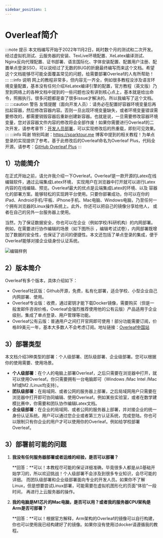 ```yaml
---
sidebar_position: 1
---
```



# Overleaf简介


:::note 提示
本文档编写开始于2022年11月2日，耗时数个月的测试和二次开发。经过虚拟机测试、云服务器的安装、TexLive环境配置、XeLatex编译测试、Nginx反向代理配置、证书部署、语言国际化、字体安装配置、配置用户注册、配置单点登录SSO，可以说经过了无数的BUG的折磨最终编写而来这个文档。希望这个文档能够尽可能全面覆盖常见的问题，给需要部署Overleaf的人有所帮助！
:::
:::info 说明
网上的教程非常多，但内容无一齐全，例如很多教程没涉及语言环境变量配置，基本没有任何介绍XeLatex编译引擎的配置，官方教程（英文版）乃至到网络上的各种文档中提到的一些问题也没有讲到核心点上，基本就是给出命令，照搬执行。很多问题都是查了很多issue才解决的。所以我编写了这个文档。
:::
:::caution 警告
友情提醒（面向开发人员）：请务必在配置好容器环境变量后再拉起容器，然后修改容器内容。否则一旦出现环境变量缺失，或者环境变量错误需要修改的，都需要销毁容器后重新创建新容器。也就是说，一旦需要修改容器环境变量，您对该容器文件内容的修改将会全部作废！如果你需要进行Overleaf的二次开发，请参考章节：[开发人员部署](/docs/category/开发人员部署)，可以实现修改后的热重载，即刻可见效果。
:::
:::info 鸣谢
特别鸣谢：https://sparktour.me 博客中提到的相关教程！为单点登录的实现提供了参考。基于此修改后的Overleaf命名为Overleaf Plus，代码全开源。请参考：[GitHub Overleaf Plus](https://github.com/Musicminion/overleaf)
:::

## 1）功能简介
在正式开始之前，请允许我介绍一下Overleaf。Overleaf是一款开源的Latex在线编辑软件，通过云端集成Latex环境， 实现用户在浏览器中打开就可以进行Latex内容的在线编辑、预览。Overleaf最大的优点是云端集成Latex的环境、以及 容器化的部署方案。能够轻松的实现跨平台使用。只要你部署成功，你可以在你的iPad、Android手机/平板、iPhone手机、Mac电脑、Windows电脑，乃至任何一个拥有浏览器的Linux操作系统上。此外，你还可以把自己的镜像分享给他人， 或者在自己的另外一台服务器上使用。

当然，为了保证数据安全，你也可以在企业（例如学校/科研机构）的内网部署。例如，在需要进行协作编辑的场景（如下图所示 ，编辑考试试卷），内网部署既增加了数据的安全性，也保证了访问的便捷性。本文还包括了单点登录的集成，便于Overleaf能够对接企业级身份认证系统。

![编辑样例](./assets/overleafEditor.png)

## 2）版本简介
Overleaf有多个版本，具体介绍如下：
- Overleaf社区版：Github开源，免费，私有化部署，适合学校、小型企业自己内网部署、使用。
- Overleaf专业版：收费，通过密钥才能下载Docker镜像，需要购买（但是一般发邮件咨询价格，Overleaf会强烈推荐使用他的公有云版）产品适用于企业级别，集成了单点登录、用户管理等功能。
- Overleaf公有云版：普通用户之间打开官网即可使用！部分功能需要订阅，价格89美元一年，基本大多数人不会考虑订阅。地址链接：[Overleaf中国站](https://cn.overleaf.com/)


## 3）部署类型
本文档介绍3种类型的部署：个人级部署、团队级部署、企业级部署。您可以根据你的使用需要、使用场景。
- **个人级部署**：在个人的电脑上部署Overleaf，之后只需要在浏览器中打开，就可以使用Overleaf。你只需要拥有一台电脑即可（Windows /Mac Intel /Mac M1或M2 /Linux均支持）。
- **团队级部署**：在局域网、或者公网的服务器上部署，之后局域网用户只需要在浏览器中打开即可协同编辑、使用Overleaf。例如某些实验室，或者在数学建模比赛中，你需要和团队协作编辑Latex文档。
- **企业级部署**：在企业的局域网、或者公网的服务器上部署，并对接企业的统一身份认证系统。用户可以通过您企业或者第三方认证系统，完成登陆。你也可以限制只有你企业的用户才可以使用你的Overleaf。例如给学校部署Overleaf。

## 3）部署前可能的问题
1. **我没有任何服务器部署或者运维的经验，是否可以部署？**

    **回答：**可以！本教程尽可能的保证详细准确，毕竟很多人都是从0基础开始学习的，所以欢迎挑战！个人级部署不会涉及到很多专业知识，会尽可能的详细。
    而团队级部署和企业级部署面向专业的开发人员。如果你不了解Linux，但是想要尝试Linux部署，可能需要在虚拟机图形化的页面“体验”一段时间，
    再进行上云服务器的操作。

2. **我的电脑是M1芯片的Mac电脑，是否可以用？或者我的服务器CPU架构是Arm是否可部署？**

    **回答：**可以！根据官方解释，Arm架构的Overleaf的镜像可以自行构建，你也可以使用我已经构建好了的镜像。如果你没有使用过docker请遵循我的教程。

